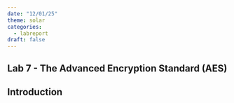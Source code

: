 ```yaml
---
date: "12/01/25"
theme: solar
categories:
  - labreport
draft: false
---
```

## Lab 7 - The Advanced Encryption Standard (AES)

## Introduction
